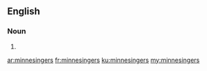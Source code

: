 ==English==

===Noun===
{{head|en|noun plural form}}

# {{plural of|minnesinger|lang=en}}

[[ar:minnesingers]]
[[fr:minnesingers]]
[[ku:minnesingers]]
[[my:minnesingers]]